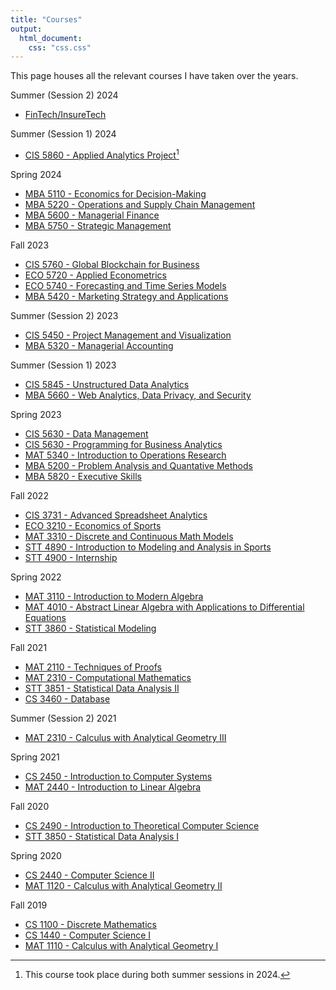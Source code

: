 ```yaml
---
title: "Courses"
output:
  html_document:
    css: "css.css"
---
```


This page houses all the relevant courses I have taken over the years.


Summer (Session 2) 2024

* [FinTech/InsureTech](FinTech.html)


Summer (Session 1) 2024

* [CIS 5860 - Applied Analytics Project](Analytics_Project.html)^[This course took place during both summer sessions in 2024.]


Spring 2024

* [MBA 5110 - Economics for Decision-Making](Economics.html)
* [MBA 5220 - Operations and Supply Chain Management](Supply_Chain.html)
* [MBA 5600 - Managerial Finance](Finance.html)
* [MBA 5750 - Strategic Management](Management.html)


Fall 2023

* [CIS 5760 - Global Blockchain for Business](Blockchain.html)
* [ECO 5720 - Applied Econometrics](Econometrics.html)
* [ECO 5740 - Forecasting and Time Series Models](Time_Series.html)
* [MBA 5420 - Marketing Strategy and Applications](Marketing.html)

Summer (Session 2) 2023

* [CIS 5450 - Project Management and Visualization](Project_Management.html)
* [MBA 5320 - Managerial Accounting](Accounting.html)

Summer (Session 1) 2023

* [CIS 5845 - Unstructured Data Analytics](Unstructured.html)
* [MBA 5660 - Web Analytics, Data Privacy, and Security](Web_Analytics.html)

Spring 2023

* [CIS 5630 - Data Management](Data_Management.html)
* [CIS 5630 - Programming for Business Analytics](Programming_Analytics.html)
* [MAT 5340 - Introduction to Operations Research](Op_Research.html)
* [MBA 5200 - Problem Analysis and Quantative Methods](Analysis_Methods.html)
* [MBA 5820 - Executive Skills](Exec_Skills.html)

Fall 2022

* [CIS 3731 - Advanced Spreadsheet Analytics](Spreadsheet_Analytics.html)
* [ECO 3210 - Economics of Sports](Economics_Sports.html)
* [MAT 3310 - Discrete and Continuous Math Models](Math_Models.html)
* [STT 4890 - Introduction to Modeling and Analysis in Sports](Sports_Modeling.html)
* [STT 4900 - Internship](Internship.html)

Spring 2022

* [MAT 3110 - Introduction to Modern Algebra](Modern_Algebra.html)
* [MAT 4010 - Abstract Linear Algebra with Applications to Differential Equations](Abstract_Linear_Algebra.html)
* [STT 3860 - Statistical Modeling](Statistical_Modeling.html)

Fall 2021

* [MAT 2110 - Techniques of Proofs](Techniques_Proof.html)
* [MAT 2310 - Computational Mathematics](Comp_Math.html)
* [STT 3851 - Statistical Data Analysis II](Stat_Data_Analysis_II.html)
* [CS 3460 - Database](Database.html)

Summer (Session 2) 2021

* [MAT 2310 - Calculus with Analytical Geometry III](Calc_III.html)

Spring 2021

* [CS 2450 - Introduction to Computer Systems](Intro_Systems.html)
* [MAT 2440 - Introduction to Linear Algebra](Linear_Algebra.html)

Fall 2020

* [CS 2490 - Introduction to Theoretical Computer Science](Computer_Theory.html)
* [STT 3850 - Statistical Data Analysis I](Stat_Data_Analysis_I.html)

Spring 2020

* [CS 2440 - Computer Science II](CS_II.html)
* [MAT 1120 - Calculus with Analytical Geometry II](Calc_II.html)

Fall 2019

* [CS 1100 - Discrete Mathematics](Discrete.html)
* [CS 1440 - Computer Science I](CS_I.html)
* [MAT 1110 - Calculus with Analytical Geometry I](Calc_I.html)


